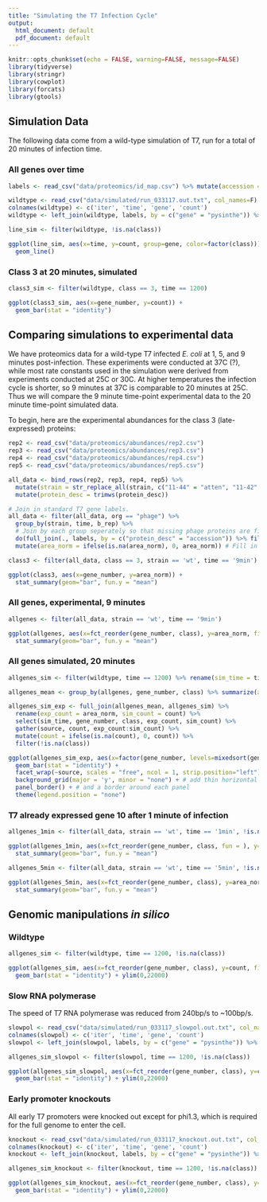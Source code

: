 ```yaml
---
title: "Simulating the T7 Infection Cycle"
output:
  html_document: default
  pdf_document: default
---
```


```r
knitr::opts_chunk$set(echo = FALSE, warning=FALSE, message=FALSE)
library(tidyverse)
library(stringr)
library(cowplot)
library(forcats)
library(gtools)
```


## Simulation Data

The following data come from a wild-type simulation of T7, run for a total of 20 minutes of infection time.

### All genes over time

```r

labels <- read_csv("data/proteomics/id_map.csv") %>% mutate(accession = trimws(accession))

wildtype <- read_csv("data/simulated/run_033117.out.txt", col_names=F) 
colnames(wildtype) <- c('iter', 'time', 'gene', 'count')
wildtype <- left_join(wildtype, labels, by = c("gene" = "pysinthe")) %>% mutate(time = floor(time))

```

```r

line_sim <- filter(wildtype, !is.na(class))

ggplot(line_sim, aes(x=time, y=count, group=gene, color=factor(class))) +
  geom_line()
```

### Class 3 at 20 minutes, simulated

```r

class3_sim <- filter(wildtype, class == 3, time == 1200)

ggplot(class3_sim, aes(x=gene_number, y=count)) +
  geom_bar(stat = "identity")

```

## Comparing simulations to experimental data

We have proteomics data for a wild-type T7 infected _E. coli_ at 1, 5, and 9 minutes post-infection. These experiments were conducted at 37C (?), while most rate constants used in the simulation were derived from experiments conducted at 25C or 30C. At higher temperatures the infection cycle is shorter, so 9 minutes at 37C is comparable to 20 minutes at 25C. Thus we will compare the 9 minute time-point experimental data to the 20 minute time-point simulated data.

To begin, here are the experimental abundances for the class 3 (late-expressed) proteins:

```r
rep2 <- read_csv("data/proteomics/abundances/rep2.csv")
rep3 <- read_csv("data/proteomics/abundances/rep3.csv")
rep4 <- read_csv("data/proteomics/abundances/rep4.csv")
rep5 <- read_csv("data/proteomics/abundances/rep5.csv")

all_data <- bind_rows(rep2, rep3, rep4, rep5) %>%
  mutate(strain = str_replace_all(strain, c("11-44" = "atten", "11-42" = "evol", "11-46" = "wt"))) %>%
  mutate(protein_desc = trimws(protein_desc))

# Join in standard T7 gene labels.
all_data <- filter(all_data, org == "phage") %>% 
  group_by(strain, time, b_rep) %>%
  # Join by each group seperately so that missing phage proteins are filled in with NAs
  do(full_join(., labels, by = c("protein_desc" = "accession")) %>% fill(strain, time, b_rep)) %>%
  mutate(area_norm = ifelse(is.na(area_norm), 0, area_norm)) # Fill in missing proteins (NAs) with 0
```

```r
class3 <- filter(all_data, class == 3, strain == 'wt', time == '9min')

ggplot(class3, aes(x=gene_number, y=area_norm)) +
  stat_summary(geom="bar", fun.y = "mean")
```

### All genes, experimental, 9 minutes

```r
allgenes <- filter(all_data, strain == 'wt', time == '9min')

ggplot(allgenes, aes(x=fct_reorder(gene_number, class), y=area_norm, fill=factor(class))) +
  stat_summary(geom="bar", fun.y = "mean")
```

### All genes simulated, 20 minutes

```r
allgenes_sim <- filter(wildtype, time == 1200) %>% rename(sim_time = time)

allgenes_mean <- group_by(allgenes, gene_number, class) %>% summarize(area_norm = mean(area_norm))

allgenes_sim_exp <- full_join(allgenes_mean, allgenes_sim) %>% 
  rename(exp_count = area_norm, sim_count = count) %>%
  select(sim_time, gene_number, class, exp_count, sim_count) %>%
  gather(source, count, exp_count:sim_count) %>%
  mutate(count = ifelse(is.na(count), 0, count)) %>%
  filter(!is.na(class))

ggplot(allgenes_sim_exp, aes(x=factor(gene_number, levels=mixedsort(gene_number)), y=count, fill=factor(class))) +
  geom_bar(stat = "identity") +
  facet_wrap(~source, scales = "free", ncol = 1, strip.position="left") +
  background_grid(major = 'y', minor = "none") + # add thin horizontal lines 
  panel_border() + # and a border around each panel
  theme(legend.position = "none")

```

### T7 already expressed gene 10 after 1 minute of infection

```r
allgenes_1min <- filter(all_data, strain == 'wt', time == '1min', !is.na(class))

ggplot(allgenes_1min, aes(x=fct_reorder(gene_number, class, fun = ), y=area_norm, fill=factor(class))) +
  stat_summary(geom="bar", fun.y = "mean")

allgenes_5min <- filter(all_data, strain == 'wt', time == '5min', !is.na(class))

ggplot(allgenes_5min, aes(x=fct_reorder(gene_number, class), y=area_norm, fill=factor(class))) +
  stat_summary(geom="bar", fun.y = "mean")

```

## Genomic manipulations _in silico_

### Wildtype

```r
allgenes_sim <- filter(wildtype, time == 1200, !is.na(class))

ggplot(allgenes_sim, aes(x=fct_reorder(gene_number, class), y=count, fill=factor(class))) +
  geom_bar(stat = "identity") + ylim(0,22000)

```

### Slow RNA polymerase

The speed of T7 RNA polymerase was reduced from 240bp/s to ~100bp/s.

```r

slowpol <- read_csv("data/simulated/run_033117_slowpol.out.txt", col_names=F) 
colnames(slowpol) <- c('iter', 'time', 'gene', 'count')
slowpol <- left_join(slowpol, labels, by = c("gene" = "pysinthe")) %>% mutate(time = floor(time))

allgenes_sim_slowpol <- filter(slowpol, time == 1200, !is.na(class))

ggplot(allgenes_sim_slowpol, aes(x=fct_reorder(gene_number, class), y=count, fill=factor(class))) +
  geom_bar(stat = "identity") + ylim(0,22000)

```

### Early promoter knockouts

All early T7 promoters were knocked out except for phi1.3, which is required for the full genome to enter the cell. 

```r

knockout <- read_csv("data/simulated/run_033117_knockout.out.txt", col_names=F) 
colnames(knockout) <- c('iter', 'time', 'gene', 'count')
knockout <- left_join(knockout, labels, by = c("gene" = "pysinthe")) %>% mutate(time = floor(time))

allgenes_sim_knockout <- filter(knockout, time == 1200, !is.na(class))

ggplot(allgenes_sim_knockout, aes(x=fct_reorder(gene_number, class), y=count, fill=factor(class))) +
  geom_bar(stat = "identity") + ylim(0,22000)

```